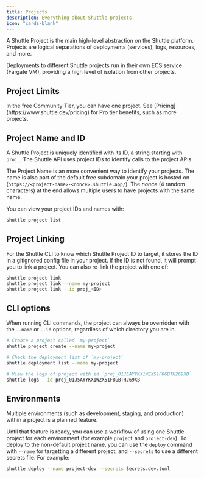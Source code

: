 ```yaml
---
title: Projects
description: Everything about Shuttle projects
icon: "cards-blank"
---
```


A Shuttle Project is the main high-level abstraction on the Shuttle platform.
Projects are logical separations of deployments (services), logs, resources, and more.

Deployments to different Shuttle projects run in their own ECS service (Fargate VM), providing a high level of isolation from other projects.

## Project Limits

<Info>
In the free Community Tier, you can have one project.
See [Pricing](https://www.shuttle.dev/pricing) for Pro tier benefits, such as more projects.
</Info>

<Snippet file="project-gc.mdx" />

## Project Name and ID

A Shuttle Project is uniquely identified with its ID, a string starting with `proj_`.
The Shuttle API uses project IDs to identify calls to the project APIs.

The Project Name is an more convenient way to identify your projects.
The name is also part of the default free subdomain your project is hosted on (`https://<project-name>-<nonce>.shuttle.app/`).
The *nonce* (4 random characters) at the end allows multiple users to have projects with the same name.

You can view your project IDs and names with:

```sh
shuttle project list
```

## Project Linking

For the Shuttle CLI to know which Shuttle Project ID to target, it stores the ID in a gitignored config file in your project.
If the ID is not found, it will prompt you to link a project.
You can also re-link the project with one of:

```sh
shuttle project link
shuttle project link --name my-project
shuttle project link --id proj_<ID>
```

## CLI options

When running CLI commands, the project can always be overridden with the `--name` or `--id` options, regardless of which directory you are in.

```bash
# Create a project called `my-project`
shuttle project create --name my-project

# Check the deployment list of `my-project`
shuttle deployment list --name my-project

# View the logs of project with id `proj_01J5AYYKX1WZX51F8GBTH269XB`
shuttle logs --id proj_01J5AYYKX1WZX51F8GBTH269XB
```

## Environments

Multiple environments (such as development, staging, and production) within a project is a planned feature.

Until that feature is ready, you can use a workflow of using one Shuttle project for each environment (for example `project` and `project-dev`).
To deploy to the non-default project name, you can use the `deploy` command with `--name` for targetting a different project, and `--secrets` to use a different secrets file. For example:

```sh
shuttle deploy --name project-dev --secrets Secrets.dev.toml
```
